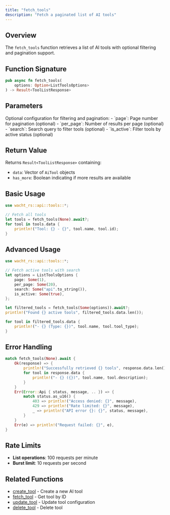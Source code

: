```yaml
---
title: "fetch_tools"
description: "Fetch a paginated list of AI tools"
---
```


## Overview

The `fetch_tools` function retrieves a list of AI tools with optional filtering and pagination support.

## Function Signature

```rust
pub async fn fetch_tools(
    options: Option<ListToolsOptions>
) -> Result<ToolListResponse>
```

## Parameters

<ParamField path="options" type="Option<ListToolsOptions>">
  Optional configuration for filtering and pagination:
  - `page`: Page number for pagination (optional)
  - `per_page`: Number of results per page (optional)
  - `search`: Search query to filter tools (optional)
  - `is_active`: Filter tools by active status (optional)
</ParamField>

## Return Value

Returns `Result<ToolListResponse>` containing:
- `data`: Vector of `AiTool` objects
- `has_more`: Boolean indicating if more results are available

## Basic Usage

```rust
use wacht_rs::api::tools::*;

// Fetch all tools
let tools = fetch_tools(None).await?;
for tool in tools.data {
    println!("Tool: {} - {}", tool.name, tool.id);
}
```

## Advanced Usage

```rust
use wacht_rs::api::tools::*;

// Fetch active tools with search
let options = ListToolsOptions {
    page: Some(1),
    per_page: Some(20),
    search: Some("api".to_string()),
    is_active: Some(true),
};

let filtered_tools = fetch_tools(Some(options)).await?;
println!("Found {} active tools", filtered_tools.data.len());

for tool in filtered_tools.data {
    println!("- {} (Type: {})", tool.name, tool.tool_type);
}
```

## Error Handling

```rust
match fetch_tools(None).await {
    Ok(response) => {
        println!("Successfully retrieved {} tools", response.data.len());
        for tool in response.data {
            println!("- {} ({})", tool.name, tool.description);
        }
    }
    Err(Error::Api { status, message, .. }) => {
        match status.as_u16() {
            403 => println!("Access denied: {}", message),
            429 => println!("Rate limited: {}", message),
            _ => println!("API error {}: {}", status, message),
        }
    }
    Err(e) => println!("Request failed: {}", e),
}
```

## Rate Limits

- **List operations**: 100 requests per minute
- **Burst limit**: 10 requests per second

## Related Functions

- [create_tool](create-tool) - Create a new AI tool
- [fetch_tool](fetch-tool) - Get tool by ID
- [update_tool](update-tool) - Update tool configuration
- [delete_tool](delete-tool) - Delete tool